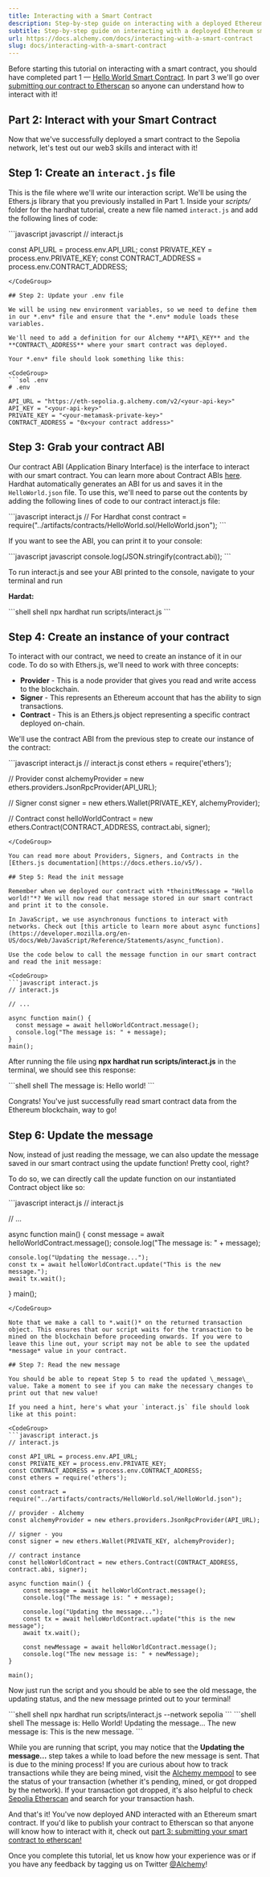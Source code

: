 ```yaml
---
title: Interacting with a Smart Contract
description: Step-by-step guide on interacting with a deployed Ethereum smart contract by updating a smart contract variable.
subtitle: Step-by-step guide on interacting with a deployed Ethereum smart contract by updating a smart contract variable.
url: https://docs.alchemy.com/docs/interacting-with-a-smart-contract
slug: docs/interacting-with-a-smart-contract
---
```


Before starting this tutorial on interacting with a smart contract, you should have completed part 1 — [Hello World Smart Contract](/docs/hello-world-smart-contract). In part 3 we'll go over [submitting our contract to Etherscan](https://docs.alchemy.com/alchemy/tutorials/hello-world-smart-contract/submitting-your-smart-contract-to-etherscan) so anyone can understand how to interact with it!

## Part 2: Interact with your Smart Contract

Now that we've successfully deployed a smart contract to the Sepolia network, let's test out our web3 skills and interact with it!

## Step 1: Create an `interact.js` file

This is the file where we'll write our interaction script. We'll be using the Ethers.js library that you previously installed in Part 1. Inside your *scripts/* folder for the hardhat tutorial, create a new file named `interact.js` and add the following lines of code:

<CodeGroup>
  ```javascript javascript
  // interact.js

  const API_URL = process.env.API_URL;
  const PRIVATE_KEY = process.env.PRIVATE_KEY;
  const CONTRACT_ADDRESS = process.env.CONTRACT_ADDRESS;
  ```
</CodeGroup>

## Step 2: Update your .env file

We will be using new environment variables, so we need to define them in our *.env* file and ensure that the *.env* module loads these variables.

We'll need to add a definition for our Alchemy **API\_KEY** and the **CONTRACT\_ADDRESS** where your smart contract was deployed.

Your *.env* file should look something like this:

<CodeGroup>
  ```sol .env
  # .env

  API_URL = "https://eth-sepolia.g.alchemy.com/v2/<your-api-key>"
  API_KEY = "<your-api-key>"
  PRIVATE_KEY = "<your-metamask-private-key>"
  CONTRACT_ADDRESS = "0x<your contract address>"
  ```
</CodeGroup>

## Step 3: Grab your contract ABI

Our contract ABI (Application Binary Interface) is the interface to interact with our smart contract. You can learn more about Contract ABIs [here](/docs/deep-dive-into-eth_getlogs#what-are-abis). Hardhat automatically generates an ABI for us and saves it in the `HelloWorld.json` file. To use this, we'll need to parse out the contents by adding the following lines of code to our contract interact.js file:

<CodeGroup>
  ```javascript interact.js
  // For Hardhat 
  const contract = require("../artifacts/contracts/HelloWorld.sol/HelloWorld.json");
  ```
</CodeGroup>

If you want to see the ABI, you can print it to your console:

<CodeGroup>
  ```javascript javascript
  console.log(JSON.stringify(contract.abi));
  ```
</CodeGroup>

To run interact.js and see your ABI printed to the console, navigate to your terminal and run

**Hardat:**

<CodeGroup>
  ```shell shell
  npx hardhat run scripts/interact.js
  ```
</CodeGroup>

## Step 4: Create an instance of your contract

To interact with our contract, we need to create an instance of it in our code. To do so with Ethers.js, we'll need to work with three concepts:

* **Provider** - This is a node provider that gives you read and write access to the blockchain.
* **Signer** - This represents an Ethereum account that has the ability to sign transactions.
* **Contract** - This is an Ethers.js object representing a specific contract deployed on-chain.

We'll use the contract ABI from the previous step to create our instance of the contract:

<CodeGroup>
  ```javascript interact.js
  // interact.js
  const ethers = require('ethers');

  // Provider
  const alchemyProvider = new ethers.providers.JsonRpcProvider(API_URL);

  // Signer
  const signer = new ethers.Wallet(PRIVATE_KEY, alchemyProvider);

  // Contract
  const helloWorldContract = new ethers.Contract(CONTRACT_ADDRESS, contract.abi, signer);
  ```
</CodeGroup>

You can read more about Providers, Signers, and Contracts in the [Ethers.js documentation](https://docs.ethers.io/v5/).

## Step 5: Read the init message

Remember when we deployed our contract with *theinitMessage = "Hello world!"*? We will now read that message stored in our smart contract and print it to the console.

In JavaScript, we use asynchronous functions to interact with networks. Check out [this article to learn more about async functions](https://developer.mozilla.org/en-US/docs/Web/JavaScript/Reference/Statements/async_function).

Use the code below to call the message function in our smart contract and read the init message:

<CodeGroup>
  ```javascript interact.js
  // interact.js

  // ...

  async function main() {
    const message = await helloWorldContract.message();
    console.log("The message is: " + message);
  }
  main();
  ```
</CodeGroup>

After running the file using **npx hardhat run scripts/interact.js** in the terminal, we should see this response:

<CodeGroup>
  ```shell shell
  The message is: Hello world!
  ```
</CodeGroup>

Congrats! You've just successfully read smart contract data from the Ethereum blockchain, way to go!

## Step 6: Update the message

Now, instead of just reading the message, we can also update the message saved in our smart contract using the update function! Pretty cool, right?

To do so, we can directly call the update function on our instantiated Contract object like so:

<CodeGroup>
  ```javascript interact.js
  // interact.js

  // ...

  async function main() {
    const message = await helloWorldContract.message();
    console.log("The message is: " + message);
    
    console.log("Updating the message...");
    const tx = await helloWorldContract.update("This is the new message.");
    await tx.wait();
  }
  main();
  ```
</CodeGroup>

Note that we make a call to *.wait()* on the returned transaction object. This ensures that our script waits for the transaction to be mined on the blockchain before proceeding onwards. If you were to leave this line out, your script may not be able to see the updated *message* value in your contract.

## Step 7: Read the new message

You should be able to repeat Step 5 to read the updated \_message\_ value. Take a moment to see if you can make the necessary changes to print out that new value!

If you need a hint, here's what your `interact.js` file should look like at this point:

<CodeGroup>
  ```javascript interact.js
  // interact.js

  const API_URL = process.env.API_URL;
  const PRIVATE_KEY = process.env.PRIVATE_KEY;
  const CONTRACT_ADDRESS = process.env.CONTRACT_ADDRESS;
  const ethers = require('ethers');

  const contract = require("../artifacts/contracts/HelloWorld.sol/HelloWorld.json");

  // provider - Alchemy
  const alchemyProvider = new ethers.providers.JsonRpcProvider(API_URL);

  // signer - you
  const signer = new ethers.Wallet(PRIVATE_KEY, alchemyProvider);

  // contract instance
  const helloWorldContract = new ethers.Contract(CONTRACT_ADDRESS, contract.abi, signer);

  async function main() {
      const message = await helloWorldContract.message();
      console.log("The message is: " + message); 

      console.log("Updating the message...");
      const tx = await helloWorldContract.update("this is the new message");
      await tx.wait();

      const newMessage = await helloWorldContract.message();
      console.log("The new message is: " + newMessage); 
  }

  main();
  ```
</CodeGroup>

Now just run the script and you should be able to see the old message, the updating status, and the new message printed out to your terminal!

<CodeGroup>
  ```shell shell
  npx hardhat run scripts/interact.js --network sepolia
  ```
</CodeGroup>

<CodeGroup>
  ```shell shell
  The message is: Hello World!
  Updating the message...
  The new message is: This is the new message.
  ```
</CodeGroup>

While you are running that script, you may notice that the **Updating the message...** step takes a while to load before the new message is sent. That is due to the mining process! If you are curious about how to track transactions while they are being mined, visit the [Alchemy mempool](https://dashboard.alchemy.com/mempool) to see the status of your transaction (whether it's pending, mined, or got dropped by the network). If your transaction got dropped, it's also helpful to check [Sepolia Etherscan](https://sepolia.etherscan.io/) and search for your transaction hash.

And that's it! You've now deployed AND interacted with an Ethereum smart contract. If you'd like to publish your contract to Etherscan so that anyone will know how to interact with it, check out [part 3: submitting your smart contract to etherscan!](https://docs.alchemy.com/alchemy/tutorials/hello-world-smart-contract/submitting-your-smart-contract-to-etherscan)

Once you complete this tutorial, let us know how your experience was or if you have any feedback by tagging us on Twitter [@Alchemy](https://twitter.com/Alchemy)!
